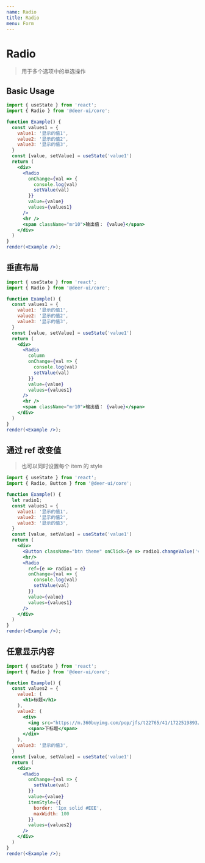 ```yaml
---
name: Radio
title: Radio
menu: Form
---
```


# Radio

> 用于多个选项中的单选操作

## Basic Usage

```jsx live noInline
import { useState } from 'react';
import { Radio } from '@deer-ui/core';

function Example() {
  const values1 = {
    value1: '显示的值1',
    value2: '显示的值2',
    value3: '显示的值3',
  }
  const [value, setValue] = useState('value1')
  return (
    <div>
      <Radio
        onChange={val => {
          console.log(val)
          setValue(val)
        }}
        value={value}
        values={values1}
      />
      <hr />
      <span className="mr10">输出值： {value}</span>
    </div>
  )
}
render(<Example />);
```

## 垂直布局

```jsx live noInline
import { useState } from 'react';
import { Radio } from '@deer-ui/core';

function Example() {
  const values1 = {
    value1: '显示的值1',
    value2: '显示的值2',
    value3: '显示的值3',
  }
  const [value, setValue] = useState('value1')
  return (
    <div>
      <Radio
        column
        onChange={val => {
          console.log(val)
          setValue(val)
        }}
        value={value}
        values={values1}
      />
      <hr />
      <span className="mr10">输出值： {value}</span>
    </div>
  )
}
render(<Example />);
```

## 通过 ref 改变值

> 也可以同时设置每个 item 的 style

```jsx live noInline
import { useState } from 'react';
import { Radio, Button } from '@deer-ui/core';

function Example() {
  let radio1;
  const values1 = {
    value1: '显示的值1',
    value2: '显示的值2',
    value3: '显示的值3',
  }
  const [value, setValue] = useState('value1')
  return (
    <div>
      <Button className="btn theme" onClick={e => radio1.changeValue('value3')}>点击改变为 value3</Button>
      <hr/>
      <Radio
        ref={e => radio1 = e}
        onChange={val => {
          console.log(val)
          setValue(val)
        }}
        value={value}
        values={values1}
      />
    </div>
  )
}
render(<Example />);
```

## 任意显示内容

```jsx live noInline
import { useState } from 'react';
import { Radio } from '@deer-ui/core';

function Example() {
  const values2 = {
    value1: (
      <h1>标题</h1>
    ),
    value2: (
      <div>
        <img src="https://m.360buyimg.com/pop/jfs/t22765/41/1722519893/139051/da2d7354/5b6948b5Nb66bd80d.png"/>
        <span>下标题</span>
      </div>
    ),
    value3: '显示的值3',
  }
  const [value, setValue] = useState('value1')
  return (
    <div>
      <Radio
        onChange={val => {
          setValue(val)
        }}
        value={value}
        itemStyle={{
          border: '1px solid #EEE',
          maxWidth: 100
        }}
        values={values2}
      />
    </div>
  )
}
render(<Example />);
```